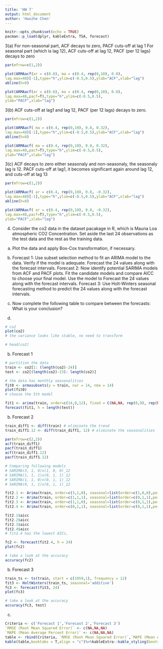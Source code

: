 ```yaml
---
title: 'HW 7'
output: html_document
author: 'Haozhe Chen'
---
```


```r
knitr::opts_chunk$set(echo = TRUE)
pacman::p_load(dplyr, kableExtra, TSA, forecast)
```


3(a)
For non-seasonal part, ACF decays to zero, PACF cuts-off at lag 1
For seasonal part (which is lag 12), ACF cuts-off at lag 12, PACF (per 12 lags) decays to zero
```r
par(mfrow=c(1,2))

plot(ARMAacf(ar = c(0.6), ma = c(0.4, rep(0,10), 0.8),
lag.max=48)[-1],type="h",ylim=c(-0.5,0.5),ylab="ACF",xlab="lag")
abline(h=0)

plot(ARMAacf(ar = c(0.6), ma = c(0.4, rep(0,10), 0.8),
lag.max=48,pacf=T),type="h",ylim=c(-0.5,0.5),
ylab="PACF",xlab="lag")

```

3(b)
ACF cuts-off at lag1 and lag 12, PACF (per 12 lags) decays to zero.  
```r
par(mfrow=c(1,2))

plot(ARMAacf( ma = c(0.4, rep(0,10), 0.8, 0.32),
lag.max=48)[-1],type="h",ylim=c(-0.5,0.5),ylab="ACF",xlab="lag")
abline(h=0)

plot(ARMAacf( ma = c(0.4, rep(0,10), 0.8, 0.32),
lag.max=48,pacf=T),type="h",ylim=c(-0.5,0.5),
ylab="PACF",xlab="lag")

```

3(c)
ACF decays to zero either seasonaly and non-seasonaly, the seasonaly lag is 12.
PACF cuts-off at lag1, it becomes significant again around lag 12, and cuts-off at lag 13
```r
par(mfrow=c(1,2))

plot(ARMAacf( ar = c(0.4, rep(0,10), 0.8, -0.32),
lag.max=48)[-1],type="h",ylim=c(-0.5,0.5),ylab="ACF",xlab="lag")
abline(h=0)

plot(ARMAacf( ar = c(0.4, rep(0,10), 0.8, -0.32),
lag.max=48,pacf=T),type="h",ylim=c(-0.5,0.5),
ylab="PACF",xlab="lag")

```



4. Consider the co2 data in the dataset pacakage in R, which is Mauna Loa atmospheric CO2 Concentration. Set aside the last 24 observations as the test data and the rest as the training data.
(a) Plot the data and apply Box-Cox transformation, if necessary.
(b) Forecast 1: Use subset selection method to fit an ARIMA model to the data. Verify if the model is adequate.                    Forecast the 24 values along with the forecast intervals.
    Forecast 2: Now identify potential SARIMA models from ACF and PACF plots. Fit the candidate models and
                compare AICC to choose your final model. Use the model to Forecast the 24 values along with the
                forecast intervals.
    Forecast 3: Use Holt-Winters seasonal forecasting method to predict the 24 values along with the forecast                    intervals.
(c) Now complete the following table to compare between the forecasts:
What is your conclusion?


(a)
```r
# co2
plot(co2)
# the variance looks like stable, no need to transform

# head(co2)
```

(b) Forecast 1
```r
# partition the data 
train <- co2[1: (length(co2)-24)]
test <- co2[(length(co2)-23): length(co2)]

# the data has monthly seasonalities
fit0 <- armasubsets(y = train, nar = 14, nma = 14)
plot(fit0)
# choose the 5th model

fit1 <- arima(train, order=c(14,0,12), fixed = C(NA,NA, rep(0,9), rep(NA,6), rep(0,8), NA, NA))
forecast(fit1, h = length(test))

```

(b) Forecast 2
```r

train_diff1 <- diff(train) # eliminate the trend
train_diff1.12 <- diff(train_diff1, 12) # eliminate the seasonalities

par(mfrow=c(2,2))
acf(train_diff1)
pacf(train_diff1)
acf(train_diff1.12)
pacf(train_diff1.12)

# Comparing following models
# SARIMA(3, 1, 0)x(1, 0, 0)_12
# SARIMA(1, 1, 1)x(0, 1, 1)_12
# SARIMA(1, 1, 0)x(0, 1, 1)_12
# SARIMA(0, 1, 1)x(0, 1, 1)_12

fit2.1 <- Arima(train, order=c(3,1,0), seasonal=list(order=c(1,0,0),period=12), lambda=0)
fit2.2 <- Arima(train, order=c(1,1,1), seasonal=list(order=c(0,1,1),period=12), lambda=0)
fit2.3 <- Arima(train, order=c(1,1,0), seasonal=list(order=c(0,1,1),period=12), lambda=0)
fit2.4 <- Arima(train, order=c(0,1,1), seasonal=list(order=c(0,1,1),period=12), lambda=0)

fit2.1$aicc
fit2.2$aicc
fit2.3$aicc
fit2.4$aicc
# fit2.4 has the lowest AICc, 

fc2 <- forecast(fit2.4, h = 24)
plot(fc2)

# take a look at the accuracy
accuracy(fc2)

```

(b) Forecast 3
```r

train_ts <- ts(train, start = c(1959,1), frequency = 12) 
fit3 <- HoltWinters(train_ts, seasonal='additive')
fc3 <- forecast(fit3, 24)
plot(fc3)

# take a look at the accuracy
accuracy(fc3, test)

```


(c)
```r

Criteria <- c('Forecast 1','Forecast 2','Forecast 3')
`RMSE (Root Mean Squared Error)` <- c(NA,NA,NA)
`MAPE (Mean Average Percent Error)` <- c(NA,NA,NA)
table <- rbind(Criteria, `RMSE (Root Mean Squared Error)`,`MAPE (Mean Average Percent Error)`)
kable(table,booktabs = T,align = "c")%>%kableExtra::kable_styling(bootstrap_options = c("striped", "hover"))

```














